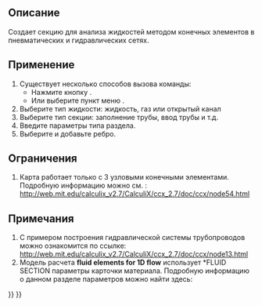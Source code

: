 <languages/>

<div class="mw-translate-fuzzy">
{{Docnav/ru
|[[FEM_ElementGeometry2D/ru|Толщина листовой оболочки]]
|[[FEM_ConstraintElectrostaticPotential/ru|Создать электростатический потенциал]]
|[[FEM_Workbench/ru|Верстак FEM]]
|IconL=FEM_ElementGeometry2D.svg
|IconR=FEM_ConstraintElectrostaticPotential.svg
|IconC=Workbench_FEM.svg
}}
</div>

<div class="mw-translate-fuzzy">
{{GuiCommand/ru
|Name/ru=Одномерная секция для текучего вещества
|Name=FEM_ElementFluid1D
|MenuLocation=Модель → Геометрия элемента → Одномерная секция для текучего вещества
|Workbenches=[[FEM_Workbench/ru|FEM]]
|SeeAlso=[[FEM_tutorial/ru|Руководство по МКЭ]]
}}
</div>

<span id="Description"></span>
==Описание==

<div class="mw-translate-fuzzy">
Создает секцию для анализа жидкостей методом конечных элементов в пневматических и гидравлических сетях.
</div>

<span id="Usage"></span>
==Применение==

<div class="mw-translate-fuzzy">
# Существует несколько способов вызова команды:
#* Нажмите кнопку {{Button|[[Image:FEM_ElementFluid1D.svg|16px]] [[FEM_ElementFluid1D|FEM ElementFluid1D]]}}.
#* Или выберите пункт меню {{MenuCommand|Model → Element Geometry → [[Image:FEM_ElementFluid1D.svg|16px]] Fluid section for 1D flow}}.
# Выберите тип жидкости: жидкость, газ или открытый канал
# Выберите тип секции: заполнение трубы, ввод трубы и т.д.
# Введите параметры типа раздела.
# Выберите и добавьте ребро.
</div>

<span id="Limitations"></span>
==Ограничения==

#Карта работает только с 3 узловыми конечными элементами. Подробную информацию можно см. : http://web.mit.edu/calculix_v2.7/CalculiX/ccx_2.7/doc/ccx/node54.html

<span id="Notes"></span>
==Примечания==

<div class="mw-translate-fuzzy">
# С примером построения гидравлической системы трубопроводов можно ознакомится по ссылке: http://web.mit.edu/calculix_v2.7/CalculiX/ccx_2.7/doc/ccx/node13.html 
# Модель расчета '''fluid elements for 1D flow''' использует *FLUID SECTION параметры карточки материала. Подробную информацию о данном разделе параметров можно найти здесь:
</div>


<div class="mw-translate-fuzzy">
{{Docnav/ru
|[[FEM_ElementGeometry2D/ru|Толщина листовой оболочки]]
|[[FEM_ConstraintElectrostaticPotential/ru|Создать электростатический потенциал]]
|[[FEM_Workbench/ru|Верстак FEM]]
|IconL=FEM_ElementGeometry2D.svg
|IconR=FEM_ConstraintElectrostaticPotential.svg
|IconC=Workbench_FEM.svg
}}
</div>

{{FEM Tools navi{{#translation:}}}}
{{Userdocnavi{{#translation:}}}}
{{clear}}